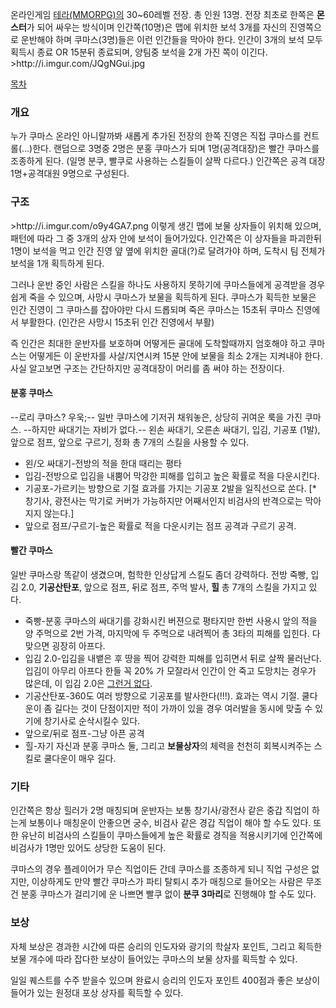 온라인게임 [[테라(MMORPG)]]의 30~60레벨 전장. 총 인원 13명. 전장 최초로 한쪽은 '''몬스터'''가 되어 싸우는 방식이며 인간쪽(10명)은 맵에 위치한 보석 3개를 자신의 진영쪽으로 운반해야 하며 쿠마스(3명)들은 이런 인간들을 막아야 한다. 인간이 3개의 보석 모두 획득시 종료 OR 15분뒤 종료되며, 양팀중 보석을 2개 가진 쪽이 이긴다. 
>http://i.imgur.com/JQgNGui.jpg

[[목차]]
=== 개요 ===
누가 쿠마스 온라인 아니랄까봐 새롭게 추가된 전장의 한쪽 진영은 직접 쿠마스를 컨트롤(...)한다. 랜덤으로 3명중 2명은 분홍 쿠마스가 되며 1명(공격대장)은 빨간 쿠마스를 조종하게 된다. (일명 분쿠, 빨쿠로 사용하는 스킬들이 살짝 다르다.) 인간쪽은 공격 대장 1명+공격대원 9명으로 구성된다.

=== 구조 ===
>http://i.imgur.com/o9y4GA7.png
이렇게 생긴 맵에 보물 상자들이 위치해 있으며, 패턴에 따라 그 중 3개의 상자 안에 보석이 들어가있다. 인간쪽은 이 상자들을 파괴한뒤 1명이 보석을 먹고 인간 진영 얖 옆에 위치한 골대(?)로 달려가야 하며, 도착시 팀 전체가 보석을 1개 획득하게 된다. 

그러나 운반 중인 사람은 스킬을 하나도 사용하지 못하기에 쿠마스들에게 공격받을 경우 쉽게 죽을 수 있으며, 사망시 쿠마스가 보물을 획득하게 된다. 쿠마스가 획득한 보물은 인간 진영이 그 쿠마스를 잡아야만 다시 드롭되며 죽은 쿠마스는 15초뒤 쿠마스 진영에서 부활한다. (인간은 사망시 15초뒤 인간 진영에서 부활)

즉 인간은 최대한 운반자를 보호하며 어떻게든 골대에 도착할때까지 엄호해야 하고 쿠마스는 어떻게든 이 운반자를 사살/지연시켜 15분 안에 보물을 최소 2개는 지켜내야 한다. 사실 알고보면 구조는 간단하지만 공격대장이 머리를 좀 써야 하는 전장이다.



==== 분홍 쿠마스 ====

--로리 쿠마스? 우욱;-- 일반 쿠마스에 기저귀 채워놓은, 상당히 귀여운 룩을 가진 쿠마스. --하지만 싸대기는 자비가 없다.--
왼손 싸대기, 오른손 싸대기, 입김, 기공포 (1발), 앞으로 점프, 앞으로 구르기, 정화 총 7개의 스킬을 사용할 수 있다. 

* 왼/오 싸대기-전방의 적을 한대 때리는 평타
* 입김-전방으로 입김을 내뿜어 막강한 피해를 입히고 높은 확률로 적을 다운시킨다.
* 기공포-가르키는 방향으로 기절 효과를 가지는 기공포 2발을 일직선으로 쏜다. [* 창기사, 광전사는 막기로 커버가 가능하지만 어째서인지 비검사의 반격으로는 막아지지 않는다.]
* 앞으로 점프/구르기-높은 확률로 적을 다운시키는 점프 공격과 구르기 공격. 

==== 빨간 쿠마스 ====

일반 쿠마스랑 똑같이 생겼으며, 험학한 인상답게 스킬도 좀더 강력하다. 전방 죽빵, 입김 2.0, '''기공산탄포''', 앞으로 점프, 뒤로 점프, 주먹 발사, '''힐''' 총 7개의 스킬을 가지고 있다.

* 죽빵-분홍 쿠마스의 싸대기를 강화시킨 버젼으로 평타지만 한번 사용시 앞의 적을 양 주먹으로 2번 가격, 마지막에 두 주먹으로 내려찍어 총 3타의 피해를 입힌다. 다 맞으면 굉장히 아프다.
* 입김 2.0-입김을 내뱉은 후 땅을 찍어 강력한 피해를 입히면서 뒤로 살짝 물러난다. 입김이 아무리 아프다 한들 꼭 20% 가 모잘라서 인간이 안 죽고 도망치는 경우가 많은데, 이 입김 2.0은 [[그런거 없다]].
* 기공산탄포-360도 여러 방향으로 기공포를 발사한다(!!!). 효과는 역시 기절. 쿨다운이 좀 길다는 것이 단점이지만 적이 가까이 있을 경우 여러발을 동시에 맞출 수 있기에 창기사로 순삭시킬수 있다. 
* 앞으로/뒤로 점프-그냥 아픈 공격
* 힐-자기 자신과 분홍 쿠마스 둘, 그리고 '''보물상자'''의 체력을 천천히 회복시켜주는 스킬로 쿨다운이 매우 길다. 

=== 기타 ===

인간쪽은 항상 힐러가 2명 매칭되며 운반자는 보통 창기사/광전사 같은 중갑 직업이 하는게 보통이나 매칭운이 안좋으면 궁수, 비검사 같은 경갑 직업이 해야 할 수도 있다. 또한 유난히 비검사의 스킬들이 쿠마스들에게 높은 확률로 경직을 적용시키기에 인간쪽에 비검사가 1명만 있어도 상당한 도움이 된다.

쿠마스의 경우 플레이어가 무슨 직업이든 간데 쿠마스를 조종하게 되니 직업 구성은 없지만, 이상하게도 만약 빨간 쿠마스가 파티 탈퇴시 추가 매칭으로 들어오는 사람은 무조건 분홍 쿠마스가 걸리기에 운 나쁘면 빨쿠 없이 '''분쿠 3마리'''로 진행해야 할 수도 있다.

=== 보상 ===

자체 보상은 경과한 시간에 따른 승리의 인도자와 광기의 학살자 포인트, 그리고 획득한 보물 개수에 따라 잡다한 보상이 들어있는 쿠마스의 보물 상자를 획득할 수 있다.

일일 퀘스트를 수주 받을수 있으며 완료시 승리의 인도자 포인트 400점과 좋은 보상이 들어가 있는 원정대 포상 상자를 획득할 수 있다.
